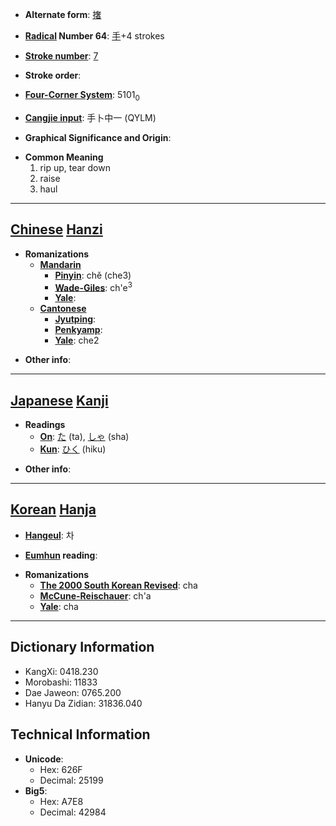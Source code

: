 * '''Alternate form''': [[撦]]

* '''[[Wiktionary:Chinese radical index| Radical]] Number 64''': [[Wiktionary:Chinese radical index 手|手]]+4 strokes

* '''[[Wiktionary:Chinese total strokes index|Stroke number]]''': [[Wiktionary:Chinese total strokes index 7|7]]

* '''Stroke order''': 

* '''[[Wiktionary:Chinese four corner index|Four-Corner System]]''': 5101<sub>0</sub>

* '''[[Wiktionary:Chinese Cangjie index|Cangjie input]]''': 手卜中一 (QYLM)

* '''Graphical Significance and Origin''': 

* '''Common Meaning'''
*#rip up, tear down
*# raise
*# haul


----

== [[Chinese]] [[Hanzi]] ==

* '''Romanizations'''
** '''[[Mandarin]]'''
*** '''[[Pinyin]]''': chě (che3)
*** '''[[Wade-Giles]]''': ch'e<sup>3</sup>
*** '''[[Yale]]''': 
** '''[[Cantonese]]'''
*** '''[[Jyutping]]''':
*** '''[[Penkyamp]]''': 
*** '''[[Yale]]''': che2

* '''Other info''': 

----

== [[Japanese]] [[Kanji]] ==

* '''Readings'''
** '''[[On]]''': [[た]] (ta), [[しゃ]] (sha)
** '''[[Kun]]''': [[ひく]] (hiku)

* '''Other info''':  

----

== [[Korean]] [[Hanja]] ==

* '''[[Hangeul]]''': 차

* '''[[Eumhun]] reading''': 

* '''Romanizations'''
** '''[[The 2000 South Korean Revised Romanization|The 2000 South Korean Revised]]''': cha
** '''[[McCune-Reischauer]]''': ch'a
** '''[[Yale]]''': cha

----

== Dictionary Information ==

* KangXi: 0418.230
* Morobashi: 11833
* Dae Jaweon: 0765.200
* Hanyu Da Zidian: 31836.040

== Technical Information ==

* '''Unicode''':
** Hex: 626F
** Decimal: 25199
* '''Big5''':
** Hex: A7E8
** Decimal: 42984
